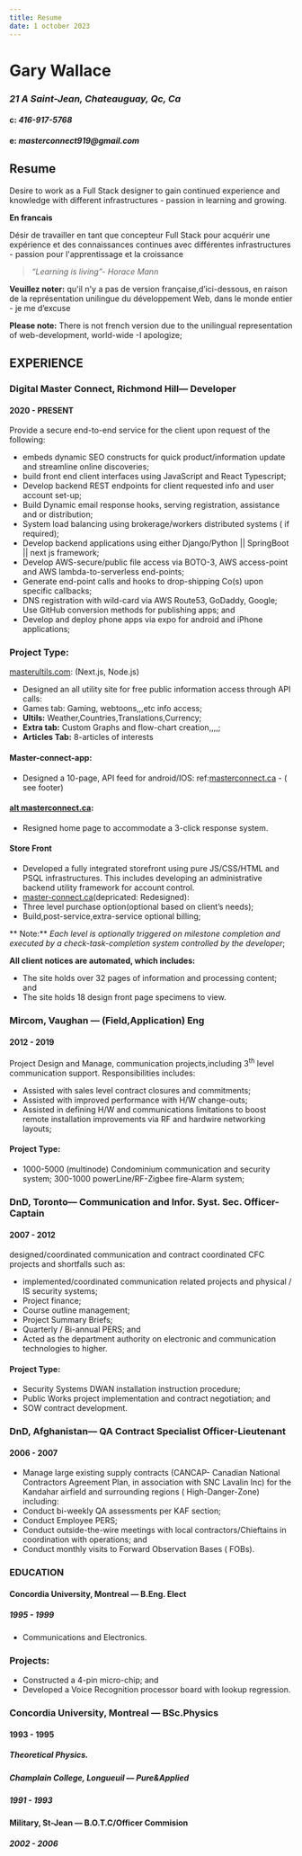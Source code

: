 ```yaml
---
title: Resume
date: 1 october 2023
---
```


# Gary Wallace

### _21 A Saint-Jean, Chateauguay, Qc, Ca_

#### c: _416-917-5768_

#### e: _masterconnect919@gmail.com_

## Resume

Desire to work as a Full Stack designer to gain continued experience and knowledge with different infrastructures - passion in learning and growing.

**En francais**

Désir de travailler en tant que concepteur Full Stack pour acquérir une expérience et des connaissances continues avec différentes infrastructures - passion pour l'apprentissage et la croissance

> _“Learning is living”- Horace Mann_

**Veuillez noter:** qu'il n'y a pas de version française,d’ici-dessous, en raison de la représentation unilingue du développement Web, dans le monde entier - je me d’excuse

**Please note:** There is not french version due to the unilingual representation of web-development, world-wide -I apologize;

## EXPERIENCE

### Digital Master Connect, Richmond Hill— Developer

#### 2020 - PRESENT

Provide a secure end-to-end service for the client upon request of the following:

- embeds dynamic SEO constructs for quick product/information update and streamline online discoveries;
- build front end client interfaces using JavaScript and React Typescript;
- Develop backend REST endpoints for client requested info and user account set-up;
- Build Dynamic email response hooks, serving registration, assistance and or distribution;
- System load balancing using brokerage/workers distributed systems ( if required);
- Develop backend applications using either Django/Python || SpringBoot || next js framework;
- Develop AWS-secure/public file access via BOTO-3, AWS access-point and AWS lambda-to-serverless end-points;
- Generate end-point calls and hooks to drop-shipping Co(s) upon specific callbacks;
- DNS registration with wild-card via AWS Route53, GoDaddy, Google;
  Use GitHub conversion methods for publishing apps; and
- Develop and deploy phone apps via expo for android and iPhone applications;

### Project Type:

[masterultils.com](https://www.masterultils.com): (Next.js, Node.js)

- Designed an all utility site for free public information access through API calls:
- Games tab: Gaming, webtoons,,,etc info access;
- **Ultils:** Weather,Countries,Translations,Currency;
- **Extra tab:** Custom Graphs and flow-chart creation,,,,;
- **Articles Tab:** 8-articles of interests

#### **Master-connect-app:**

- Designed a 10-page, API feed for android/IOS: ref:[masterconnect.ca](https://www.masterconnect.ca) - ( see footer)

#### [alt masterconnect.ca](https://www.masterconnect.ca):

- Resigned home page to accommodate a 3-click response system.

#### Store Front

- Developed a fully integrated storefront using pure JS/CSS/HTML and PSQL infrastructures. This includes developing an administrative backend utility framework for account control.
- [master-connect.ca](https://www.master-connect.ca)(depricated: Redesigned):
- Three level purchase option(optional based on client’s needs);
- Build,post-service,extra-service optional billing;

** Note:** _Each level is optionally triggered on milestone completion and executed by a check-task-completion system controlled by the developer_;

**All client notices are automated, which includes:**

>

- The site holds over 32 pages of information and processing content; and
- The site holds 18 design front page specimens to view.

### Mircom, Vaughan — (Field,Application) Eng

#### 2012 - 2019

Project Design and Manage, communication projects,including 3<sup>th</sup> level communication support. Responsibilities includes:

- Assisted with sales level contract closures and commitments;
- Assisted with improved performance with H/W change-outs;
- Assisted in defining H/W and communications limitations to boost remote installation improvements via RF and hardwire networking layouts;

#### Project Type:

- 1000-5000 (multinode) Condominium communication and security system;
  300-1000 powerLine/RF-Zigbee fire-Alarm system;

### DnD, Toronto— Communication and Infor. Syst. Sec. Officer-Captain

#### 2007 - 2012

designed/coordinated communication and contract coordinated CFC projects and shortfalls such as:

- implemented/coordinated communication related projects and physical / IS security systems;
- Project finance;
- Course outline management;
- Project Summary Briefs;
- Quarterly / Bi-annual PERS; and
- Acted as the department authority on electronic and communication technologies to higher.

#### Project Type:

- Security Systems DWAN installation instruction procedure;
- Public Works project implementation and contract negotiation; and
- SOW contract development.

### DnD, Afghanistan— QA Contract Specialist Officer-Lieutenant

#### 2006 - 2007

- Manage large existing supply contracts (CANCAP- Canadian National Contractors Agreement Plan, in association with SNC Lavalin Inc) for the Kandahar airfield and surrounding regions ( High-Danger-Zone) including:
- Conduct bi-weekly QA assessments per KAF section;
- Conduct Employee PERS;
- Conduct outside-the-wire meetings with local contractors/Chieftains in coordination with operations; and
- Conduct monthly visits to Forward Observation Bases ( FOBs).

### EDUCATION

#### Concordia University, Montreal — B.Eng. Elect

##### 1995 - 1999

- Communications and Electronics.

### Projects:

- Constructed a 4-pin micro-chip; and
- Developed a Voice Recognition processor board with lookup regression.

### Concordia University, Montreal — BSc.Physics

#### 1993 - 1995

##### Theoretical Physics.

##### Champlain College, Longueuil — Pure&Applied

##### 1991 - 1993

#### Military, St-Jean — B.O.T.C/Officer Commision

##### 2002 - 2006
